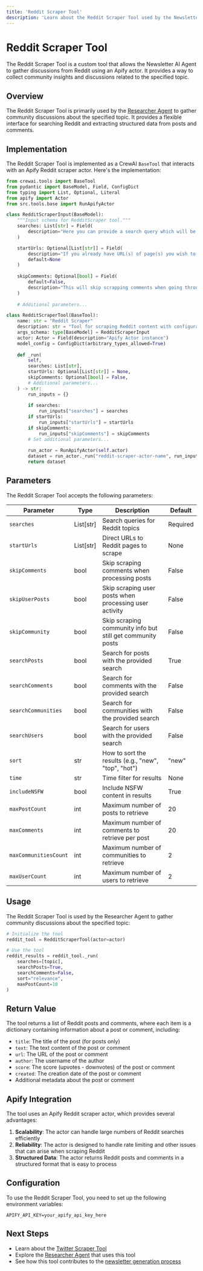 ```yaml
---
title: 'Reddit Scraper Tool'
description: 'Learn about the Reddit Scraper Tool used by the Newsletter AI Agent'
---
```


# Reddit Scraper Tool

The Reddit Scraper Tool is a custom tool that allows the Newsletter AI Agent to gather discussions from Reddit using an Apify actor. It provides a way to collect community insights and discussions related to the specified topic.

## Overview

The Reddit Scraper Tool is primarily used by the [Researcher Agent](/agents/researcher) to gather community discussions about the specified topic. It provides a flexible interface for searching Reddit and extracting structured data from posts and comments.

## Implementation

The Reddit Scraper Tool is implemented as a CrewAI `BaseTool` that interacts with an Apify Reddit scraper actor. Here's the implementation:

```python
from crewai.tools import BaseTool
from pydantic import BaseModel, Field, ConfigDict
from typing import List, Optional, Literal
from apify import Actor
from src.tools.base import RunApifyActor

class RedditScraperInput(BaseModel):
    """Input schema for RedditScraper tool."""
    searches: List[str] = Field(
        description="Here you can provide a search query which will be used to search Reddit's topics."
    )

    startUrls: Optional[List[str]] = Field(
        description="If you already have URL(s) of page(s) you wish to scrape, you can set them here. If you want to use the search field below, remove all startUrls here.",
        default=None
    )
    
    skipComments: Optional[bool] = Field(
        default=False,
        description="This will skip scrapping comments when going through posts"
    )
    
    # Additional parameters...

class RedditScraperTool(BaseTool):
    name: str = "Reddit Scraper"
    description: str = "Tool for scraping Reddit content with configurable parameters"
    args_schema: type[BaseModel] = RedditScraperInput
    actor: Actor = Field(description="Apify Actor instance")
    model_config = ConfigDict(arbitrary_types_allowed=True)
    
    def _run(
        self,
        searches: List[str],
        startUrls: Optional[List[str]] = None,
        skipComments: Optional[bool] = False,
        # Additional parameters...
    ) -> str:
        run_inputs = {}
        
        if searches:
            run_inputs["searches"] = searches
        if startUrls:
            run_inputs["startUrls"] = startUrls
        if skipComments:
            run_inputs["skipComments"] = skipComments
        # Set additional parameters...
        
        run_actor = RunApifyActor(self.actor)
        dataset = run_actor._run("reddit-scraper-actor-name", run_inputs)
        return dataset
```

## Parameters

The Reddit Scraper Tool accepts the following parameters:

| Parameter | Type | Description | Default |
| --- | --- | --- | --- |
| `searches` | List[str] | Search queries for Reddit topics | Required |
| `startUrls` | List[str] | Direct URLs to Reddit pages to scrape | None |
| `skipComments` | bool | Skip scraping comments when processing posts | False |
| `skipUserPosts` | bool | Skip scraping user posts when processing user activity | False |
| `skipCommunity` | bool | Skip scraping community info but still get community posts | False |
| `searchPosts` | bool | Search for posts with the provided search | True |
| `searchComments` | bool | Search for comments with the provided search | False |
| `searchCommunities` | bool | Search for communities with the provided search | False |
| `searchUsers` | bool | Search for users with the provided search | False |
| `sort` | str | How to sort the results (e.g., "new", "top", "hot") | "new" |
| `time` | str | Time filter for results | None |
| `includeNSFW` | bool | Include NSFW content in results | True |
| `maxPostCount` | int | Maximum number of posts to retrieve | 20 |
| `maxComments` | int | Maximum number of comments to retrieve per post | 20 |
| `maxCommunitiesCount` | int | Maximum number of communities to retrieve | 2 |
| `maxUserCount` | int | Maximum number of users to retrieve | 2 |

## Usage

The Reddit Scraper Tool is used by the Researcher Agent to gather community discussions about the specified topic:

```python
# Initialize the tool
reddit_tool = RedditScraperTool(actor=actor)

# Use the tool
reddit_results = reddit_tool._run(
    searches=[topic],
    searchPosts=True,
    searchComments=False,
    sort="relevance",
    maxPostCount=10
)
```

## Return Value

The tool returns a list of Reddit posts and comments, where each item is a dictionary containing information about a post or comment, including:

- `title`: The title of the post (for posts only)
- `text`: The text content of the post or comment
- `url`: The URL of the post or comment
- `author`: The username of the author
- `score`: The score (upvotes - downvotes) of the post or comment
- `created`: The creation date of the post or comment
- Additional metadata about the post or comment

## Apify Integration

The tool uses an Apify Reddit scraper actor, which provides several advantages:

1. **Scalability**: The actor can handle large numbers of Reddit searches efficiently
2. **Reliability**: The actor is designed to handle rate limiting and other issues that can arise when scraping Reddit
3. **Structured Data**: The actor returns Reddit posts and comments in a structured format that is easy to process

## Configuration

To use the Reddit Scraper Tool, you need to set up the following environment variables:

```
APIFY_API_KEY=your_apify_api_key_here
```

## Next Steps

- Learn about the [Twitter Scraper Tool](/tools/twitter)
- Explore the [Researcher Agent](/agents/researcher) that uses this tool
- See how this tool contributes to the [newsletter generation process](/features/newsletter-generation)
